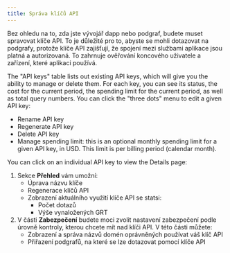 ```yaml
---
title: Správa klíčů API
---
```


Bez ohledu na to, zda jste vývojář dapp nebo podgraf, budete muset spravovat klíče API. To je důležité pro to, abyste se mohli dotazovat na podgrafy, protože klíče API zajišťují, že spojení mezi službami aplikace jsou platná a autorizovaná. To zahrnuje ověřování koncového uživatele a zařízení, které aplikaci používá.

The "API keys" table lists out existing API keys, which will give you the ability to manage or delete them. For each key, you can see its status, the cost for the current period, the spending limit for the current period, as well as total query numbers. You can click the "three dots" menu to edit a given API key:

- Rename API key
- Regenerate API key
- Delete API key
- Manage spending limit: this is an optional monthly spending limit for a given API key, in USD. This limit is per billing period (calendar month).

You can click on an individual API key to view the Details page:

1. Sekce **Přehled** vám umožní:
   - Úprava názvu klíče
   - Regenerace klíčů API
   - Zobrazení aktuálního využití klíče API se statsi:
     - Počet dotazů
     - Výše vynaložených GRT
2. V části **Zabezpečení** budete moci zvolit nastavení zabezpečení podle úrovně kontroly, kterou chcete mít nad klíči API. V této části můžete:
   - Zobrazení a správa názvů domén oprávněných používat váš klíč API
   - Přiřazení podgrafů, na které se lze dotazovat pomocí klíče API
